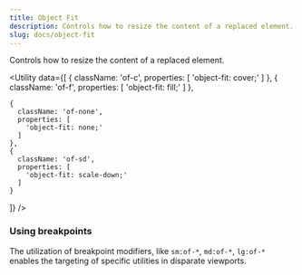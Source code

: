 ```yaml
---
title: Object Fit
description: Controls how to resize the content of a replaced element.
slug: docs/object-fit
---
```


Controls how to resize the content of a replaced element.

<Utility
  data={[
    {
      className: 'of-c',
      properties: [
        'object-fit: cover;'
      ]
    },
    {
      className: 'of-f',
      properties: [
        'object-fit: fill;'
      ]
    },
    
    {
      className: 'of-none',
      properties: [
        'object-fit: none;'
      ]
    },
    {
      className: 'of-sd',
      properties: [
        'object-fit: scale-down;'
      ]
    }
  ]}
/>

### Using breakpoints

The utilization of breakpoint modifiers, like `sm:of-*`, `md:of-*`, `lg:of-*` enables the targeting of specific utilities in disparate viewports.